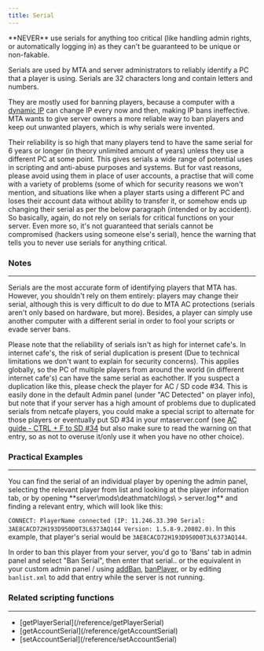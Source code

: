 ```yaml
---
title: Serial
---
```


<div id="_top"/>
<NoteBox type='important'>**NEVER** use serials for anything too critical (like handling admin rights, or automatically logging in) as they can't be guaranteed to be unique or non-fakable.</NoteBox>

Serials are used by MTA and server administrators to reliably identify a PC that a player is using. Serials are 32 characters long and contain letters and numbers.

They are mostly used for banning players, because a computer with a [dynamic IP](http://en.wikipedia.org/wiki/Dynamic_IP) can change IP every now and then, making IP bans ineffective. MTA wants to give server owners a more reliable way to ban players and keep out unwanted players, which is why serials were invented.

Their reliability is so high that many players tend to have the same serial for 6 years or longer (in theory unlimited amount of years) unless they use a different PC at some point. This gives serials a wide range of potential uses in scripting and anti-abuse purposes and systems. But for vast reasons, please avoid using them in place of user accounts, a practise that will come with a variety of problems (some of which for security reasons we won't mention, and situations like when a player starts using a different PC and loses their account data without ability to transfer it, or somehow ends up changing their serial as per the below paragraph (intended or by accident). So basically, again, do not rely on serials for critical functions on your server. Even more so, it's not guaranteed that serials cannot be compromised (hackers using someone else's serial), hence the warning that tells you to never use serials for anything critical.

### Notes
<hr/>
Serials are the most accurate form of identifying players that MTA has. However, you shouldn't rely on them entirely: players may change their serial, although this is very difficult to do due to MTA AC protections (serials aren't only based on hardware, but more). Besides, a player can simply use another computer with a different serial in order to fool your scripts or evade server bans.

Please note that the reliability of serials isn't as high for internet cafe's. In internet cafe's, the risk of serial duplication is present (Due to technical limitations we don't want to explain for security concerns).
This applies globally, so the PC of multiple players from around the world (in different internet cafe's) can have the same serial as eachother. If you suspect a duplication like this, please check the player for AC / SD code #34.
This is easily done in the default Admin panel (under "AC Detected" on player info), but note that if your server has a high amount of problems due to duplicated serials from netcafe players, you could make a special script to alternate for those players or eventually put SD #34 in your mtaserver.conf (see [AC guide - CTRL + F to SD #34](/reference/Anti_Cheat_Guide#enablesdenablesd) but also make sure to read the warning on that entry, so as not to overuse it/only use it when you have no other choice).

### Practical Examples
<hr/>
You can find the serial of an individual player by opening the admin panel, selecting the relevant player from list and looking at the player information tab, or by opening **server\mods\deathmatch\logs\ > server.log** and finding a relevant entry, which will look like this:

<code>CONNECT: PlayerName connected (IP: 11.246.33.390 Serial: 3AE8CACD72H193D950D0T3L6373AQ144 Version: 1.5.8-9.20802.0)</code>. In this example, that player's serial would be <code>3AE8CACD72H193D950D0T3L6373AQ144</code>.

In order to ban this player from your server, you'd go to 'Bans' tab in admin panel and select "Ban Serial", then enter that serial.. or the equivalent in your custom admin panel / using [addBan](/reference/addBan), [banPlayer](/reference/banPlayer), or by editing <code>banlist.xml</code> to add that entry while the server is not running.

### Related scripting functions
<hr/>
<ul>
    <li>[getPlayerSerial](/reference/getPlayerSerial)</li>
    <li>[getAccountSerial](/reference/getAccountSerial)</li>
    <li>[setAccountSerial](/reference/setAccountSerial)</li>
</ul>